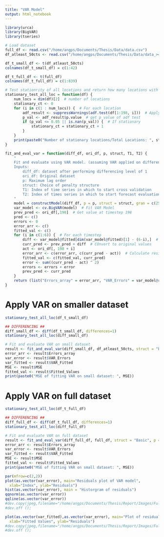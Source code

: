 ```yaml
---
title: "VAR Model"
output: html_notebook
---
```


```r
library(urca)
library(BigVAR)
library(tseries)
```

```r
# Load dataset
full_df <- read.csv("/home/angps/Documents/Thesis/Data/data.csv")
df_atleast_50cts <- read.csv("/home/angps/Documents/Thesis/Data/data_>=50cts.csv")
```

```r
df_t_small_df <- t(df_atleast_50cts)
colnames(df_t_small_df) = c(1:42)

df_t_full_df <- t(full_df)
colnames(df_t_full_df) = c(1:839)
```

```r
# Test stationrity of all locations and return how many locations with stationary time series
stationary_test_all_loc = function(df) {
    num_locs = dim(df)[2]  # number of locations
    stationary_ct <- 0
    for (i in c(1 : num_locs)) {  # For each location
        adf_result <- suppressWarnings(adf.test(df[1:198, i]))  # Apply adf test first 198 values as training set has 198 values
        p_val <- adf_result$p.value  # get p_value of adf test
        if (p_val <= 0.05 || is.nan(p_val)) {  # If stationary
            stationary_ct = stationary_ct + 1
        }
    }
    print(paste0("Number of stationary locations/Total Locations: ", stationary_ct, " / " , num_locs))
}

fit_and_eval_var = function(diff_df, ori_df, p, struct, T1, T2) {
    "
    Fit and evaluate using VAR model. (assuming VAR applied on differenced series)
    Inputs: 
        diff_df: dataset after performing differencing level of 1
        ori_df: Original dataset
        p: Maximum lag order
        struct: Choice of penalty structure
        T1: Index of time series in which to start cross validation
        T2: Index of times series in which to start forecast evaluation
    "
    model = constructModel(diff_df, p = p, struct = struct, gran = c(25,10), T1 = T1, T2 = T2)
    var_model <- cv.BigVAR(model)  # Fit VAR Model
    prev_pred <- ori_df[,198]  # Get value at timestep 198 
    pred <- c()
    errors <- 0
    error_arr <- c()
    fitted_val <- c()
    for (i in c(1:6)) {  # For each timestep
        diff <- var_model@fitted[dim(var_model@fitted)[1] - (6-i),]  # Get predicted difference
        curr_pred <- prev_pred + diff  # COnvert to original values
        act <- ori_df[, 198 + i]
        error_arr <- c(error_arr, c(curr_pred - act))  # Calculate residuals
        fitted_val <- c(fitted_val, curr_pred)
        error <- sum((curr_pred - act) ^ 2)
        errors <- errors + error
        prev_pred <- curr_pred
    }
    return (list("Errors_array" = error_arr, "VAR_Errors" = var_model@resids, "Fitted_Values" = fitted_val, "VAR_Fitted" = var_model@fitted, "MSE" = errors/6))
}

```

# Apply VAR on smaller dataset 

```r
stationary_test_all_loc(df_t_small_df)
```

```r
## DIFFERENCING ##
diff_small_df <- diff(df_t_small_df, differences=1)
stationary_test_all_loc(diff_small_df)
```

```r
# Fit and evaluate VAR on small dataset
result <- fit_and_eval_var(diff_small_df, df_atleast_50cts, struct = "Basic", p = 6, T1 = 156, T2 = 198)
error_arr <- result$Errors_array
var_error <- result$VAR_Errors
var_fitted <- result$VAR_Fitted
MSE <- result$MSE
fitted_val <- result$Fitted_Values
print(paste0("MSE of fitting VAR on small dataset: ", MSE))
```




# Apply VAR on full dataset 

```r
stationary_test_all_loc(df_t_full_df)
```

```r
## DIFFERENCING ##
diff_full_df <- diff(df_t_full_df, differences=1)
stationary_test_all_loc(diff_full_df)
```

```r
# Fit and evaluate VAR on full dataset
result <- fit_and_eval_var(diff_full_df, full_df, struct = "Basic", p = 6, T1 = 156, T2 = 198)
error_arr <- result$Errors_array
var_error <- result$VAR_Errors
var_fitted <- result$VAR_Fitted
MSE <- result$MSE
fitted_val <- result$Fitted_Values
print(paste0("MSE of fitting VAR on small dataset: ", MSE))
```

```r
par(mfrow=c(2,2))
plot(as.vector(var_error), main="Residuals plot of VAR model", 
  xlab="Index", ylab="Residuals")
hist(as.vector(var_error), main = "Historgram of residuals")
qqnorm(as.vector(var_error))
qqline(as.vector(var_error))
#dev.copy(jpeg,filename="/home/angps/Documents/Thesis/Report/Images/Full_VAR_diff_resids.jpg");
#dev.off ();
```

```r
plot(as.vector(var_fitted),as.vector(var_error), main="Plot of residuals against fitted values", 
  xlab="Fitted Values", ylab="Residuals")
#dev.copy(jpeg,filename="/home/angps/Documents/Thesis/Report/Images/Full_VAR_diff_resids_vs_values.jpg");
#dev.off ();
```


